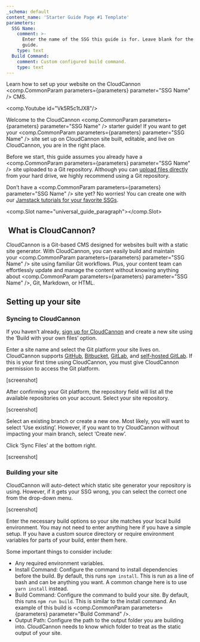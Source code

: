```yaml
---
_schema: default
content_name: 'Starter Guide Page #1 Template'
parameters:
  SSG Name:
    comment: >-
      Enter the name of the SSG this guide is for. Leave blank for the universal
      guide.
    type: text
  Build Command:
    comment: Custom configured build command.
    type: text
---
```

Learn how to set up your website on the CloudCannon <comp.CommonParam parameters={parameters} parameter="SSG Name" /> CMS.

<comp.Youtube id="Vk5R5c1tJX8"/>

Welcome to the CloudCannon <comp.CommonParam parameters={parameters} parameter="SSG Name" /> starter guide! If you want to get your <comp.CommonParam parameters={parameters} parameter="SSG Name" /> site set up on CloudCannon site built, editable, and live on CloudCannon, you are in the right place.

Before we start, this guide assumes you already have a <comp.CommonParam parameters={parameters} parameter="SSG Name" /> site uploaded to a Git repository. Although you can [upload files directly](https://cloudcannon.com/documentation/articles/add-files-with-direct-upload/) from your hard drive, we highly recommend using a Git repository.

Don’t have a <comp.CommonParam parameters={parameters} parameter="SSG Name" /> site yet? No worries! You can create one with our [Jamstack tutorials for your favorite SSGs](https://cloudcannon.com/tutorials/).

<comp.Slot name="universal_guide_paragraph"></comp.Slot>

## &nbsp;What is CloudCannon?

CloudCannon is a Git-based CMS designed for websites built with a static site generator. With CloudCannon, you can easily build and maintain your&nbsp;<comp.CommonParam parameters={parameters} parameter="SSG Name" /> site using familiar Git workflows. Plus, your content team can effortlessly update and manage the content without knowing anything about&nbsp;<comp.CommonParam parameters={parameters} parameter="SSG Name" />, Git, Markdown, or HTML.

## Setting up your site

### Syncing to CloudCannon

If you haven’t already,&nbsp;[sign up for CloudCannon](https://app.cloudcannon.com/register)&nbsp;and create a new site using the ‘Build with your own files’ option.

Enter a site name and select the Git platform your site lives on. CloudCannon supports&nbsp;[GitHub](https://cloudcannon.com/documentation/articles/connecting-a-github-repository-as-your-source/),&nbsp;[Bitbucket](https://cloudcannon.com/documentation/articles/connecting-a-bitbucket-respository-as-your-source/),&nbsp;[GitLab](https://cloudcannon.com/documentation/articles/connecting-a-gitlab-respository-as-your-source/), and&nbsp;[self-hosted GitLab](https://cloudcannon.com/documentation/articles/connecting-a-self-hosted-gitlab-repository-as-your-source/). If this is your first time using CloudCannon, you must give CloudCannon permission to access the Git platform.

\[screenshot\]

After confirming your Git platform, the repository field will list all the available repositories on your account. Select your site repository.

\[screenshot\]

Select an existing branch or create a new one. Most likely, you will want to select ‘Use existing’. However, if you want to try CloudCannon without impacting your main branch, select ‘Create new’.

Click ‘Sync Files’ at the bottom right.

\[screenshot\]

### Building your site

CloudCannon will auto-detect which static site generator your repository is using. However, if it gets your SSG wrong, you can select the correct one from the drop-down menu.

\[screenshot\]

Enter the necessary build options so your site matches your local build environment. You may not need to enter anything here if you have a simple setup. If you have a custom source directory or require environment variables for parts of your build, enter them here.

Some important things to consider include:

* Any required environment variables.
* Install Command: Configure the command to install dependencies before the build. By default, this runs `npm install`. This is run as a line of bash and can be anything you want. A common change here is to use `yarn install` instead.
* Build Command: Configure the command to build your site. By default, this runs `npm run build`. This is similar to the install command. An example of this build is&nbsp;<comp.CommonParam parameters={parameters} parameter="Build Command" />.
* Output Path: Configure the path to the output folder you are building into. CloudCannon needs to know which folder to treat as the static output of your site.